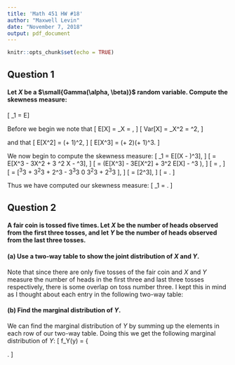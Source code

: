 ---
title: 'Math 451 HW #18'
author: "Maxwell Levin"
date: "November 7, 2018"
output: pdf_document
---

```{r setup, include=FALSE}
knitr::opts_chunk$set(echo = TRUE)
```

## Question 1

#### Let *X* be a $\small{Gamma(\alpha, \beta)}$ random variable. Compute the skewness measure:
\[
\gamma_1 = E\left[\frac{(X - \mu_X)^3}{\sigma_X^3} \right]
\]

Before we begin we note that 
\[
  E[X] = \mu_X = \alpha\beta,
\]
\[
  Var[X] = \sigma_X^2 = \alpha\beta^2, 
\]

and that
\[
  E[X^2] = (\alpha + 1)\alpha\beta^2,
\]
\[
  E[X^3] = (\alpha + 2)(\alpha + 1)\alpha\beta^3.
\]

We now begin to compute the skewness measure:
\[
  \gamma_1 = \frac{1}{\sigma^2}E[(X - \mu)^3],
\]
\[
  = \frac{1}{\sigma^3}E[X^3 - 3\mu X^2 + 3 \mu^2 X - \mu^3],
\]
\[
  = \frac{1}{\sigma^3}\left(E[X^3] - 3\mu E[X^2] + 3\mu^2 E[X] - \mu^3 \right),
\]
\[
  = \frac{1}{\sigma^3} \left[(\alpha + 2)(\alpha + 1)\alpha\beta^3 -3(\alpha\beta)(\alpha + 1)\alpha\beta^2 + 3(\alpha\beta)^2(\alpha\beta) - (\alpha\beta)^3\right],
\]
\[
 = \frac{1}{\sigma^3}[\alpha^3\beta^3 + 3\alpha^2\beta^3 + 2\alpha\beta^3 - 3\alpha^3\beta^3 0 3\alpha^2\beta^3 + 2\alpha^3\beta^3 ],
\]
\[
  = \frac{1}{(\alpha\beta)^{3/2}}[2\alpha\beta^3],
\]
\[
  = \frac{2}{\sqrt{\alpha}}.
\]

Thus we have computed our skewness measure:
\[
  \gamma_1 = \frac{2\sqrt{\alpha}}{\alpha}.
\]

## Question 2
#### A fair coin is tossed five times. Let *X* be the number of heads observed from the first three tosses, and let *Y* be the number of heads observed from the last three tosses. 

#### (a) Use a two-way table to show the joint distribution of *X* and *Y*.

Note that since there are only five tosses of the fair coin and *X* and *Y* measure the number of heads in the first three and last three tosses respectively, there is some overlap on toss number three. I kept this in mind as I thought about each entry in the following two-way table:

\begin{table}[!h]
\centering
\begin{tabular}{|l|l|l|l|l|l|}
\hline
$ $ & $ X = 0$ & $X = 1$ & $X = 2$ & $X = 3$\\ \hline
$Y = 0$ & $1/2^5$ & $2/2^5$ & $1/2^5$ & $0$\\ \hline
$Y = 1$ & $2/2^5$ & $5/2^5$ & $4/2^5$ & $1/2^5$\\ \hline
$Y = 2$ & $1/2^5$ & $4/2^5$ & $5/2^5$ & $2/2^5$\\ \hline
$Y = 3$ & $0$ & $1/2^5$ & $2/2^5$ & $1/2^5$\\ \hline
\end{tabular}
\end{table}


#### (b) Find the marginal distribution of *Y*. 

We can find the marginal distribution of *Y* by summing up the elements in each row of our two-way table. Doing this we get the following marginal distribution of *Y*:
\[
  f_Y(y) = \left\{
          \begin{array}{lllll}
             1/2^3, & \text{if }\text{ } y = 0; \\[1mm]
             3/2^3, & \text{if }\text{ } y = 1; \\[1mm]
             3/2^3, & \text{if }\text{ } y = 2; \\[1mm]
             1/2^3, & \text{if }\text{ } y = 3; \\[1mm]
              0, & \text{otherwise.} \\[1mm]
          \end{array} 
          \right.
\]